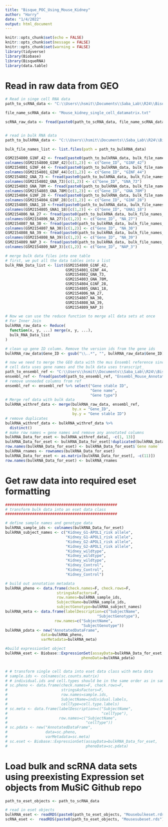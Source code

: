 ```yaml
---
title: "Bisque_POC_Using_Mouse_Kidney"
author: "Harry"
date: "1/4/2022"
output: html_document
---
```


```r
knitr::opts_chunk$set(echo = FALSE)
knitr::opts_chunk$set(message = FALSE)
knitr::opts_chunk$set(warning = FALSE)
library(tidyverse)
library(Biobase)
library(BisqueRNA)
library(data.table)
```

# Read in raw data from GEO

```r
# Read in singe cell RNA data
path_to_scRNA_data <- "C:\\Users\\hsmit\\Documents\\Saba_Lab\\R24\\Bisque_R24\\rawdata\\GSE107585_series_matrix\\"

file_name_scRNA_data <- "Mouse_kidney_single_cell_datamatrix.txt"

scRNA_raw_data <- fread(paste0(path_to_scRNA_data, file_name_scRNA_data))


# read in bulk RNA data
path_to_bulkRNA_data <- "C:\\Users\\hsmit\\Documents\\Saba_Lab\\R24\\Bisque_R24\\rawdata\\GSE81492_series_matrix\\"

bulk_file_names_list <- list.files(path = path_to_bulkRNA_data)

GSM2154800_G1NF_42 <- fread(paste0(path_to_bulkRNA_data, bulk_file_names_list[2]))
colnames(GSM2154800_G1NF_42)[c(1,2)] <- c("Gene_ID", "G1NF_42")
GSM2154801_GINF_44 <- fread(paste0(path_to_bulkRNA_data, bulk_file_names_list[3]))
colnames(GSM2154801_GINF_44)[c(1,2)] <- c("Gene_ID", "GINF_44")
GSM2154802_GNA_73 <- fread(paste0(path_to_bulkRNA_data, bulk_file_names_list[4]))
colnames(GSM2154802_GNA_73)[c(1,2)] <- c("Gene_ID", "GNA_73")
GSM2154803_GNA_78M <- fread(paste0(path_to_bulkRNA_data, bulk_file_names_list[5]))
colnames(GSM2154803_GNA_78M)[c(1,2)] <- c("Gene_ID", "GNA_78M")
GSM2154804_G1NF_28 <- fread(paste0(path_to_bulkRNA_data, bulk_file_names_list[6]))
colnames(GSM2154804_G1NF_28)[c(1,2)] <- c("Gene_ID", "G1NF_28")
GSM2154805_GNA1_18 <-fread(paste0(path_to_bulkRNA_data, bulk_file_names_list[7]))
colnames(GSM2154805_GNA1_18)[c(1,2)] <- c("Gene_ID", "GNA1_18")
GSM2154806_NA_27 <- fread(paste0(path_to_bulkRNA_data, bulk_file_names_list[8]))
colnames(GSM2154806_NA_27)[c(1,2)] <- c("Gene_ID", "NA_27")
GSM2154807_NA_30 <- fread(paste0(path_to_bulkRNA_data, bulk_file_names_list[9]))
colnames(GSM2154807_NA_30)[c(1,2)] <- c("Gene_ID", "NA_30")
GSM2154808_NA_39 <- fread(paste0(path_to_bulkRNA_data, bulk_file_names_list[10]))
colnames(GSM2154808_NA_39)[c(1,2)] <- c("Gene_ID", "NA_39")
GSM2154809_NAP_3 <- fread(paste0(path_to_bulkRNA_data, bulk_file_names_list[11]))
colnames(GSM2154809_NAP_3)[c(1,2)] <- c("Gene_ID", "NAP_3")

# merge bulk data files into one table
# first, we put all the data tables into a list
bulk_RNA_Data_list <- list(GSM2154800_G1NF_42,
                           GSM2154801_GINF_44,
                           GSM2154802_GNA_73,
                           GSM2154803_GNA_78M,
                           GSM2154804_G1NF_28,
                           GSM2154805_GNA1_18,
                           GSM2154806_NA_27,
                           GSM2154807_NA_30,
                           GSM2154808_NA_39,
                           GSM2154809_NAP_3)

# Now we can use the reduce function to merge all data sets at once
# For Inner Join
bulkRNA_raw_data <- Reduce(
  function(x, y, ...) merge(x, y, ...), 
  bulk_RNA_Data_list
)

# clean up gene ID column. Remove the version ids from the gene ids
bulkRNA_raw_data$Gene_ID <- gsub("\\..*", "", bulkRNA_raw_data$Gene_ID)

# now we need to merge the GEO data with the mus Ensembl reference since the single 
# cell data uses gene names and the bulk data uses transcript_
path_to_ensembl_ref <- "C:\\Users\\hsmit\\Documents\\Saba_Lab\\R24\\Bisque_R24\\rawdata\\"
ensembl_ref <- fread(paste0(path_to_ensembl_ref, "Ensembl_Mouse_Annotation_20220107.txt"))
# remove unneeded columns from ref
ensembl_ref <- ensembl_ref %>% select("Gene stable ID",
                                      "Gene name",
                                      "Gene type")
# Merge ref data with bulk data
bulkRNA_withref_data <- merge(bulkRNA_raw_data, ensembl_ref,
                              by.x = "Gene_ID", 
                              by.y = "Gene stable ID")
# remove duplicates
bulkRNA_withref_data <- bulkRNA_withref_data %>% 
  distinct()
# make row names = gene names and remove any annotated columns
bulkRNA_Data_for_eset <- bulkRNA_withref_data[, -c(1, 13)]
bulkRNA_Data_for_eset <- bulkRNA_Data_for_eset[!duplicated(bulkRNA_Data_for_eset$`Gene name`), ]
row.names(bulkRNA_Data_for_eset) <- bulkRNA_Data_for_eset$`Gene name`
bulkRNA_rnames <- rownames(bulkRNA_Data_for_eset)
bulkRNA_Data_for_eset <- as.matrix(bulkRNA_Data_for_eset[, -c(11)])
row.names(bulkRNA_Data_for_eset) <- bulkRNA_rnames
```

# Get raw data into required eset formatting

```r
##################################################
# transform bulk data into an eset data class
##################################################

# define sample names and genotype data
bulkRNA_sample_ids <- colnames(bulkRNA_Data_for_eset)
bulkRNA_subject_names <- c("Kidney_G1-APOL1_risk allele",
                           "Kidney_G1-APOL1_risk allele",
                           "Kidney_G2-APOL1_risk allele",
                           "Kidney_G2-APOL1_risk allele",
                           "Kidney_wildtype",
                           "Kidney_wildtype",
                           "Kidney_wildtype",
                           "Kidney_Control",
                           "Kidney_Control",
                           "Kidney_Control")

# build out annotation metadata
bulkRNA_pheno <- data.frame(check.names=F, check.rows=F,
                       stringsAsFactors=F,
                       row.names=bulkRNA_sample_ids,
                       SubjectName=bulkRNA_sample_ids,
                       subjectGenotype=bulkRNA_subject_names)
bulkRNA_meta <- data.frame(labelDescription=c("SubjectName",
                                         "SubjectGenotype"),
                      row.names=c("SubjectName",
                                  "SubjectGenotype"))
bulkRNA_pdata <- new("AnnotatedDataFrame",
                data=bulkRNA_pheno,
                varMetadata=bulkRNA_meta)

#build expressionSet object
bulkRNA_eset <- Biobase::ExpressionSet(assayData=bulkRNA_Data_for_eset,
                                  phenoData=bulkRNA_pdata)


# # transform single cell data into eset data class with meta data
# sample.ids <- colnames(sc.counts.matrix)
# # individual.ids and cell.types should be in the same order as in sample.ids
# sc.pheno <- data.frame(check.names=F, check.rows=F,
#                        stringsAsFactors=F,
#                        row.names=sample.ids,
#                        SubjectName=individual.labels,
#                        cellType=cell.type.labels)
# sc.meta <- data.frame(labelDescription=c("SubjectName",
#                                          "cellType"),
#                       row.names=c("SubjectName",
#                                   "cellType"))
# sc.pdata <- new("AnnotatedDataFrame",
#                 data=sc.pheno,
#                 varMetadata=sc.meta)
# sc.eset <- Biobase::ExpressionSet(assayData=bulkRNA_Data_for_eset,
#                                   phenoData=sc.pdata)
```

# Load bulk and scRNA data sets using preexisting Expression set objects from MuSiC Github repo

```r
path_to_eset_objects <- path_to_scRNA_data

# read in eset objects
bulkRNA_eset <- readRDS(paste0(path_to_eset_objects, "Mousebulkeset.rds"))
scRNA_eset <-  readRDS(paste0(path_to_eset_objects, "Mousesubeset.rds"))

```